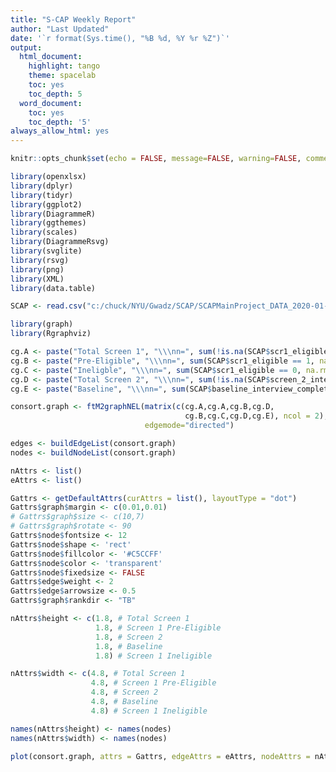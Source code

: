 ---
title: "S-CAP Weekly Report"
author: "Last Updated"
date: '`r format(Sys.time(), "%B %d, %Y %r %Z")`'
output:
  html_document:
    highlight: tango
    theme: spacelab
    toc: yes
    toc_depth: 5
  word_document:
    toc: yes
    toc_depth: '5'
always_allow_html: yes
---

```{r setup, include=FALSE}
knitr::opts_chunk$set(echo = FALSE, message=FALSE, warning=FALSE, comment=NA, fig.width = 6, fig.asp = 0.618, out.width = "80%", fig.align = "center", dev='svg')
```

```{r}
library(openxlsx)
library(dplyr)
library(tidyr)
library(ggplot2)
library(DiagrammeR)
library(ggthemes)
library(scales)
library(DiagrammeRsvg)
library(svglite)
library(rsvg)
library(png)
library(XML)
library(data.table)
```

```{r}
SCAP <- read.csv("c:/chuck/NYU/Gwadz/SCAP/SCAPMainProject_DATA_2020-01-14_0656.csv")
```

```{r, fig.width = 10, fig.asp = 0.7, out.width = "100%"}
library(graph)
library(Rgraphviz)

cg.A <- paste("Total Screen 1", "\\\nn=", sum(!is.na(SCAP$scr1_eligible)), sep = "")
cg.B <- paste("Pre-Eligible", "\\\nn=", sum(SCAP$scr1_eligible == 1, na.rm = TRUE), sep = "")
cg.C <- paste("Ineligble", "\\\nn=", sum(SCAP$scr1_eligible == 0, na.rm = TRUE), sep = "")
cg.D <- paste("Total Screen 2", "\\\nn=", sum(!is.na(SCAP$screen_2_interview_complete)), sep = "")
cg.E <- paste("Baseline", "\\\nn=", sum(SCAP$baseline_interview_complete == 2, na.rm = TRUE), sep = "")

consort.graph <- ftM2graphNEL(matrix(c(cg.A,cg.A,cg.B,cg.D, 
                                       cg.B,cg.C,cg.D,cg.E), ncol = 2),
                              edgemode="directed")

edges <- buildEdgeList(consort.graph)
nodes <- buildNodeList(consort.graph)

nAttrs <- list()
eAttrs <- list()

Gattrs <- getDefaultAttrs(curAttrs = list(), layoutType = "dot")
Gattrs$graph$margin <- c(0.01,0.01)
# Gattrs$graph$size <- c(10,7)
# Gattrs$graph$rotate <- 90
Gattrs$node$fontsize <- 12
Gattrs$node$shape <- 'rect'
Gattrs$node$fillcolor <- '#C5CCFF'
Gattrs$node$color <- 'transparent'
Gattrs$node$fixedsize <- FALSE
Gattrs$edge$weight <- 2
Gattrs$edge$arrowsize <- 0.5
Gattrs$graph$rankdir <- "TB"

nAttrs$height <- c(1.8, # Total Screen 1
                   1.8, # Screen 1 Pre-Eligible
                   1.8, # Screen 2
                   1.8, # Baseline
                   1.8) # Screen 1 Ineligible

nAttrs$width <- c(4.8, # Total Screen 1
                  4.8, # Screen 1 Pre-Eligible
                  4.8, # Screen 2
                  4.8, # Baseline
                  4.8) # Screen 1 Ineligible

names(nAttrs$height) <- names(nodes)
names(nAttrs$width) <- names(nodes)

plot(consort.graph, attrs = Gattrs, edgeAttrs = eAttrs, nodeAttrs = nAttrs)
```


